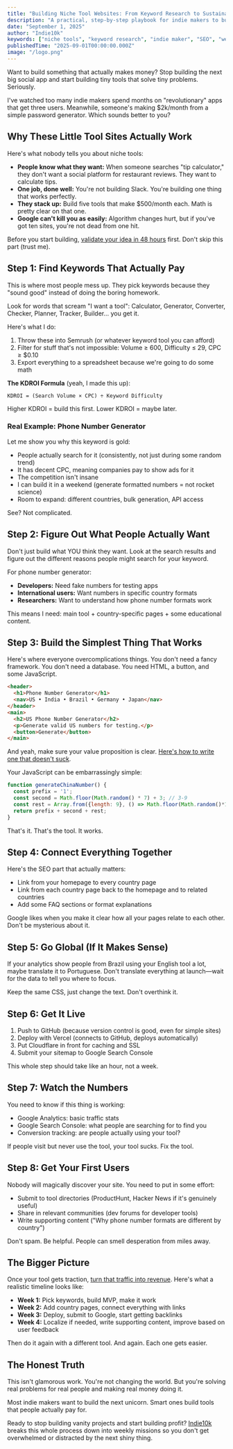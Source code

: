 ```yaml
---
title: "Building Niche Tool Websites: From Keyword Research to Sustainable Traffic"
description: "A practical, step‑by‑step playbook for indie makers to build keyword‑driven utility sites—from keyword research and intent analysis to SEO pages, deployment, analytics, and promotion—with concrete examples."
date: "September 1, 2025"
author: "Indie10k"
keywords: ["niche tools", "keyword research", "indie maker", "SEO", "website monetization", "traffic generation"]
publishedTime: "2025-09-01T00:00:00.000Z"
image: "/logo.png"
---
```


Want to build something that actually makes money? Stop building the next big social app and start building tiny tools that solve tiny problems. Seriously.

I've watched too many indie makers spend months on "revolutionary" apps that get three users. Meanwhile, someone's making $2k/month from a simple password generator. Which sounds better to you?

## Why These Little Tool Sites Actually Work

Here's what nobody tells you about niche tools:

- **People know what they want:** When someone searches "tip calculator," they don't want a social platform for restaurant reviews. They want to calculate tips.
- **One job, done well:** You're not building Slack. You're building one thing that works perfectly.
- **They stack up:** Build five tools that make $500/month each. Math is pretty clear on that one.
- **Google can't kill you as easily:** Algorithm changes hurt, but if you've got ten sites, you're not dead from one hit.

Before you start building, [validate your idea in 48 hours](/blog/2025-08-31-validate-website-idea-under-48-hours) first. Don't skip this part (trust me).

## Step 1: Find Keywords That Actually Pay

This is where most people mess up. They pick keywords because they "sound good" instead of doing the boring homework.

Look for words that scream "I want a tool": Calculator, Generator, Converter, Checker, Planner, Tracker, Builder... you get it.

Here's what I do:

1. Throw these into Semrush (or whatever keyword tool you can afford)
2. Filter for stuff that's not impossible: Volume ≥ 600, Difficulty ≤ 29, CPC ≥ $0.10
3. Export everything to a spreadsheet because we're going to do some math

**The KDROI Formula** (yeah, I made this up):

```
KDROI = (Search Volume × CPC) ÷ Keyword Difficulty
```

Higher KDROI = build this first. Lower KDROI = maybe later.

### Real Example: Phone Number Generator

Let me show you why this keyword is gold:

- People actually search for it (consistently, not just during some random trend)
- It has decent CPC, meaning companies pay to show ads for it
- The competition isn't insane
- I can build it in a weekend (generate formatted numbers = not rocket science)
- Room to expand: different countries, bulk generation, API access

See? Not complicated.

## Step 2: Figure Out What People Actually Want

Don't just build what YOU think they want. Look at the search results and figure out the different reasons people might search for your keyword.

For phone number generator:
- **Developers:** Need fake numbers for testing apps
- **International users:** Want numbers in specific country formats  
- **Researchers:** Want to understand how phone number formats work

This means I need: main tool + country-specific pages + some educational content.

## Step 3: Build the Simplest Thing That Works

Here's where everyone overcomplications things. You don't need a fancy framework. You don't need a database. You need HTML, a button, and some JavaScript.

```html
<header>
  <h1>Phone Number Generator</h1>
  <nav>US • India • Brazil • Germany • Japan</nav>
</header>
<main>
  <h2>US Phone Number Generator</h2>
  <p>Generate valid US numbers for testing.</p>
  <button>Generate</button>
</main>
```

And yeah, make sure your value proposition is clear. [Here's how to write one that doesn't suck](/blog/2025-09-01-how-to-write-uvp-for-indie-projects).

Your JavaScript can be embarrassingly simple:

```javascript
function generateChinaNumber() {
  const prefix = '1';
  const second = Math.floor(Math.random() * 7) + 3; // 3-9
  const rest = Array.from({length: 9}, () => Math.floor(Math.random()*10)).join('');
  return prefix + second + rest;
}
```

That's it. That's the tool. It works.

## Step 4: Connect Everything Together

Here's the SEO part that actually matters:

- Link from your homepage to every country page
- Link from each country page back to the homepage and to related countries
- Add some FAQ sections or format explanations

Google likes when you make it clear how all your pages relate to each other. Don't be mysterious about it.

## Step 5: Go Global (If It Makes Sense)

If your analytics show people from Brazil using your English tool a lot, maybe translate it to Portuguese. Don't translate everything at launch—wait for the data to tell you where to focus.

Keep the same CSS, just change the text. Don't overthink it.

## Step 6: Get It Live

1. Push to GitHub (because version control is good, even for simple sites)
2. Deploy with Vercel (connects to GitHub, deploys automatically)
3. Put Cloudflare in front for caching and SSL
4. Submit your sitemap to Google Search Console

This whole step should take like an hour, not a week.

## Step 7: Watch the Numbers

You need to know if this thing is working:

- Google Analytics: basic traffic stats
- Google Search Console: what people are searching for to find you
- Conversion tracking: are people actually using your tool?

If people visit but never use the tool, your tool sucks. Fix the tool.

## Step 8: Get Your First Users

Nobody will magically discover your site. You need to put in some effort:

- Submit to tool directories (ProductHunt, Hacker News if it's genuinely useful)
- Share in relevant communities (dev forums for developer tools)
- Write supporting content ("Why phone number formats are different by country")

Don't spam. Be helpful. People can smell desperation from miles away.

## The Bigger Picture

Once your tool gets traction, [turn that traffic into revenue](/blog/2025-08-31-steps-to-profitable-website). Here's what a realistic timeline looks like:

- **Week 1:** Pick keywords, build MVP, make it work
- **Week 2:** Add country pages, connect everything with links  
- **Week 3:** Deploy, submit to Google, start getting backlinks
- **Week 4:** Localize if needed, write supporting content, improve based on user feedback

Then do it again with a different tool. And again. Each one gets easier.

## The Honest Truth

This isn't glamorous work. You're not changing the world. But you're solving real problems for real people and making real money doing it.

Most indie makers want to build the next unicorn. Smart ones build tools that people actually pay for.

Ready to stop building vanity projects and start building profit? [Indie10k](/) breaks this whole process down into weekly missions so you don't get overwhelmed or distracted by the next shiny thing.